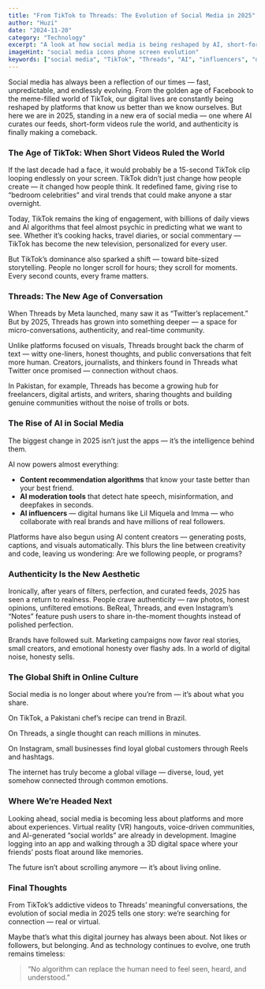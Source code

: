 ```yaml
---
title: "From TikTok to Threads: The Evolution of Social Media in 2025"
author: "Huzi"
date: "2024-11-20"
category: "Technology"
excerpt: "A look at how social media is being reshaped by AI, short-form video, and a renewed search for authenticity in the digital age."
imageHint: "social media icons phone screen evolution"
keywords: ["social media", "TikTok", "Threads", "AI", "influencers", "digital culture", "authenticity", "2025"]
---
```


Social media has always been a reflection of our times — fast, unpredictable, and endlessly evolving. From the golden age of Facebook to the meme-filled world of TikTok, our digital lives are constantly being reshaped by platforms that know us better than we know ourselves.
But here we are in 2025, standing in a new era of social media — one where AI curates our feeds, short-form videos rule the world, and authenticity is finally making a comeback.

### The Age of TikTok: When Short Videos Ruled the World

If the last decade had a face, it would probably be a 15-second TikTok clip looping endlessly on your screen.
TikTok didn’t just change how people create — it changed how people think. It redefined fame, giving rise to “bedroom celebrities” and viral trends that could make anyone a star overnight.

Today, TikTok remains the king of engagement, with billions of daily views and AI algorithms that feel almost psychic in predicting what we want to see. Whether it’s cooking hacks, travel diaries, or social commentary — TikTok has become the new television, personalized for every user.

But TikTok’s dominance also sparked a shift — toward bite-sized storytelling. People no longer scroll for hours; they scroll for moments. Every second counts, every frame matters.

### Threads: The New Age of Conversation

When Threads by Meta launched, many saw it as “Twitter’s replacement.” But by 2025, Threads has grown into something deeper — a space for micro-conversations, authenticity, and real-time community.

Unlike platforms focused on visuals, Threads brought back the charm of text — witty one-liners, honest thoughts, and public conversations that felt more human. Creators, journalists, and thinkers found in Threads what Twitter once promised — connection without chaos.

In Pakistan, for example, Threads has become a growing hub for freelancers, digital artists, and writers, sharing thoughts and building genuine communities without the noise of trolls or bots.

### The Rise of AI in Social Media

The biggest change in 2025 isn’t just the apps — it’s the intelligence behind them.

AI now powers almost everything:

- **Content recommendation algorithms** that know your taste better than your best friend.
- **AI moderation tools** that detect hate speech, misinformation, and deepfakes in seconds.
- **AI influencers** — digital humans like Lil Miquela and Imma — who collaborate with real brands and have millions of real followers.

Platforms have also begun using AI content creators — generating posts, captions, and visuals automatically. This blurs the line between creativity and code, leaving us wondering: Are we following people, or programs?

### Authenticity Is the New Aesthetic

Ironically, after years of filters, perfection, and curated feeds, 2025 has seen a return to realness.
People crave authenticity — raw photos, honest opinions, unfiltered emotions. BeReal, Threads, and even Instagram’s “Notes” feature push users to share in-the-moment thoughts instead of polished perfection.

Brands have followed suit. Marketing campaigns now favor real stories, small creators, and emotional honesty over flashy ads. In a world of digital noise, honesty sells.

### The Global Shift in Online Culture

Social media is no longer about where you’re from — it’s about what you share.

On TikTok, a Pakistani chef’s recipe can trend in Brazil.

On Threads, a single thought can reach millions in minutes.

On Instagram, small businesses find loyal global customers through Reels and hashtags.

The internet has truly become a global village — diverse, loud, yet somehow connected through common emotions.

### Where We’re Headed Next

Looking ahead, social media is becoming less about platforms and more about experiences.
Virtual reality (VR) hangouts, voice-driven communities, and AI-generated “social worlds” are already in development. Imagine logging into an app and walking through a 3D digital space where your friends’ posts float around like memories.

The future isn’t about scrolling anymore — it’s about living online.

### Final Thoughts

From TikTok’s addictive videos to Threads’ meaningful conversations, the evolution of social media in 2025 tells one story: we’re searching for connection — real or virtual.

Maybe that’s what this digital journey has always been about. Not likes or followers, but belonging.
And as technology continues to evolve, one truth remains timeless:

> “No algorithm can replace the human need to feel seen, heard, and understood.”
